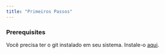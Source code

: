 ```yaml
---
title: "Primeiros Passos"
---
```


### Prerequisites

Você precisa ter o git instalado em seu sistema. Instale-o [aqui](https://git-scm.com/downloads).